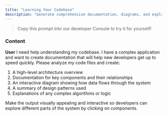 ```yaml
---
title: "Learning Your Codebase"
description: "Generate comprehensive documentation, diagrams, and explanations to help new developers understand your codebase, with the ability to interactively explore relationships between components."
---
```

> Copy this prompt into our developer Console to try it for yourself!

### Content

**User** I need help understanding my codebase. I have a complex application and want to create documentation that will help new developers get up to speed quickly. Please analyze my code files and create:

1. A high-level architecture overview
2. Documentation for key components and their relationships
3. An interactive diagram showing how data flows through the system
4. A summary of design patterns used
5. Explanations of any complex algorithms or logic

Make the output visually appealing and interactive so developers can explore different parts of the system by clicking on components.
